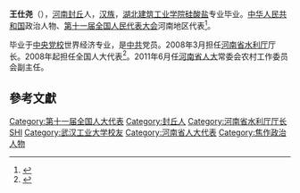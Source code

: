 '''王仕尧'''（{{bd|1951年||}}），[[河南|河南]][[封丘|封丘]]人，[[汉族|汉族]]，[[湖北建筑工业学院|湖北建筑工业学院]][[硅酸盐|硅酸盐]]专业毕业。[[中华人民共和国|中华人民共和国]]政治人物、[[第十一届全国人民代表大会|第十一届全国人民代表大会]]河南地区代表<ref>{{cite web|author=新华网|title=第十一届全国人大代表|url=http://news.xinhuanet.com/ziliao/2008-03/03/content_7708230.htm?node=36628|publisher=新华网|accessdate=2014-01-07|archive-date=2014-01-10|archive-url=https://web.archive.org/web/20140110211415/http://news.xinhuanet.com/ziliao/2008-03/03/content_7708230.htm?node=36628|dead-url=no}}</ref>。

毕业于[[中央党校|中央党校]]世界经济专业，是[[中共|中共]]党员。2008年3月担任[[河南省水利厅|河南省水利厅]]厅长。2008年起担任全国人大代表<ref>{{cite news|title=全国人大代表信息-王仕尧|url= http://210.82.31.1:8084/delegate/viewDelegate.action?dbid=111386|accessdate=2013-04-05|newspaper=全国人大网}}</ref>。2011年6月任[[河南省人大|河南省人大]]常委会农村工作委员会副主任。

==參考文獻==
{{reflist}}
{{中国政治人物小作品}}
{{Authority control}}
{{DEFAULTSORT:Wang王}}
[[Category:第十一届全国人大代表|Category:第十一届全国人大代表]]
[[Category:封丘人|Category:封丘人]]
[[Category:河南省水利厅厅长|Category:河南省水利厅厅长]]
[[Category:王姓|SHI]]
[[Category:武汉工业大学校友|Category:武汉工业大学校友]]
[[Category:河南省人大代表|Category:河南省人大代表]]
[[Category:焦作政治人物|Category:焦作政治人物]]